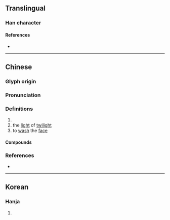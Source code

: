 {{character info/new}}
==Translingual==

===Han character===
{{Han char|rn=85|rad=水|as=05|sn=8|four=35190|canj=EJD|ids=⿰氵未}}

====References====
* {{Han ref|kx=0612.140|dkj=17236|dj=1006.020|hdz=31578.010|uh=6CAC|ud=27820|bh=AA7A|bd=43642}}

----

==Chinese==
{{zh-forms}}

===Glyph origin===
{{Han etym}}

===Pronunciation===
{{zh-pron
|m=mèi,huì
|c=mui6
|mn=bī
|mc=y
|oc=y
|cat=n,pn,v
}}
{{zh-attn-split}}

===Definitions===
{{zh-hanzi}} {{tlb|zh|obsolete}}

# {{zh-only|沬邑||沬鄉}}
# the [[light]] of [[twilight]]
# to [[wash]] the [[face]]

====Compounds====
{{zh-der|曹沬|沬血|洿沬}}

===References===
* {{R:twedu|B02050}}

----

==Korean==

===Hanja===
{{ko-hanja|hangeul=매|eumhun=|rv=mae|mr=mae|y=may}}

# {{defn|lang=ko|sort=水05}}